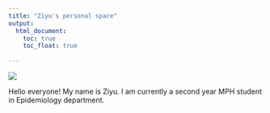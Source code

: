 ```yaml
---
title: "Ziyu's personal space"
output: 
  html_document:
    toc: true
    toc_float: true
  
---
```



![](image1.jpg)


Hello everyone! My name is Ziyu. I am currently a second year MPH student in Epidemiology department. 

